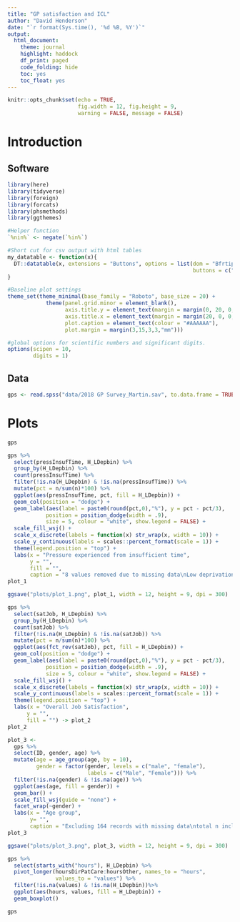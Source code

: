 ```yaml
---
title: "GP satisfaction and ICL"
author: "David Henderson"
date: "`r format(Sys.time(), '%d %B, %Y')`"
output: 
  html_document:
    theme: journal
    highlight: haddock
    df_print: paged
    code_folding: hide
    toc: yes
    toc_float: yes
---
```


```r
knitr::opts_chunk$set(echo = TRUE,
                      fig.width = 12, fig.height = 9,
                      warning = FALSE, message = FALSE)
```

# Introduction

## Software

```r
library(here)
library(tidyverse)
library(foreign)
library(forcats)
library(phsmethods)
library(ggthemes)

#Helper function
`%nin%` <- negate(`%in%`)

#Short cut for csv output with html tables
my_datatable <- function(x){
  DT::datatable(x, extensions = "Buttons", options = list(dom = "Bfrtip", 
                                                          buttons = c("csv")))
}

#Baseline plot settings
theme_set(theme_minimal(base_family = "Roboto", base_size = 20) +
            theme(panel.grid.minor = element_blank(),
                  axis.title.y = element_text(margin = margin(0, 20, 0, 0)),
                  axis.title.x = element_text(margin = margin(20, 0, 0, 0)),
                  plot.caption = element_text(colour = "#AAAAAA"),
                  plot.margin = margin(3,15,3,3,"mm")))

#global options for scientific numbers and significant digits.          
options(scipen = 10,
        digits = 1)
```

## Data

```r
gps <- read.spss("data/2018 GP Survey_Martin.sav", to.data.frame = TRUE)
```


# Plots

```r
gps
```



```r
gps %>% 
  select(pressInsufTime, H_LDepbin) %>% 
  group_by(H_LDepbin) %>% 
  count(pressInsufTime) %>% 
  filter(!is.na(H_LDepbin) & !is.na(pressInsufTime)) %>% 
  mutate(pct = n/sum(n)*100) %>%
  ggplot(aes(pressInsufTime, pct, fill = H_LDepbin)) +
  geom_col(position = "dodge") +
  geom_label(aes(label = paste0(round(pct,0),"%"), y = pct - pct/3), 
            position = position_dodge(width = .9), 
            size = 5, colour = "white", show.legend = FALSE) +
  scale_fill_wsj() +
  scale_x_discrete(labels = function(x) str_wrap(x, width = 10)) +
  scale_y_continuous(labels = scales::percent_format(scale = 1)) +
  theme(legend.position = "top") +
  labs(x = "Pressure experienced from insufficient time",
       y = "",
       fill = "",
       caption = "8 values removed due to missing data\nLow deprivation n = 476\nHigh Deprivation n = 471") -> plot_1
plot_1
```

```r
ggsave("plots/plot_1.png", plot_1, width = 12, height = 9, dpi = 300)
```

```r
gps %>% 
  select(satJob, H_LDepbin) %>% 
  group_by(H_LDepbin) %>% 
  count(satJob) %>% 
  filter(!is.na(H_LDepbin) & !is.na(satJob)) %>% 
  mutate(pct = n/sum(n)*100) %>% 
  ggplot(aes(fct_rev(satJob), pct, fill = H_LDepbin)) +
  geom_col(position = "dodge") +
  geom_label(aes(label = paste0(round(pct,0),"%"), y = pct - pct/3), 
            position = position_dodge(width = .9), 
            size = 5, colour = "white", show.legend = FALSE) +
  scale_fill_wsj() +
  scale_x_discrete(labels = function(x) str_wrap(x, width = 10)) +
  scale_y_continuous(labels = scales::percent_format(scale = 1)) +
  theme(legend.position = "top") +
  labs(x = "Overall Job Satisfaction",
      y = "",
      fill = "") -> plot_2
plot_2
```




```r
plot_3 <- 
  gps %>%  
  select(ID, gender, age) %>% 
  mutate(age = age_group(age, by = 10),
         gender = factor(gender, levels = c("male", "female"),
                         labels = c("Male", "Female"))) %>% 
  filter(!is.na(gender) & !is.na(age)) %>%
  ggplot(aes(age, fill = gender)) +
  geom_bar() +
  scale_fill_wsj(guide = "none") +
  facet_wrap(~gender) +
  labs(x = "Age group",
       y= "",
       caption = "Excluding 164 records with missing data\ntotal n included = 2,301")
plot_3
```


```r
ggsave("plots/plot_3.png", plot_3, width = 12, height = 9, dpi = 300)
```

```r
gps %>% 
  select(starts_with("hours"), H_LDepbin) %>%
  pivot_longer(hoursDirPatCare:hoursOther, names_to = "hours",
               values_to = "values") %>% 
  filter(!is.na(values) & !is.na(H_LDepbin))%>% 
  ggplot(aes(hours, values, fill = H_LDepbin)) +
  geom_boxplot() 
```


```r
gps
```





